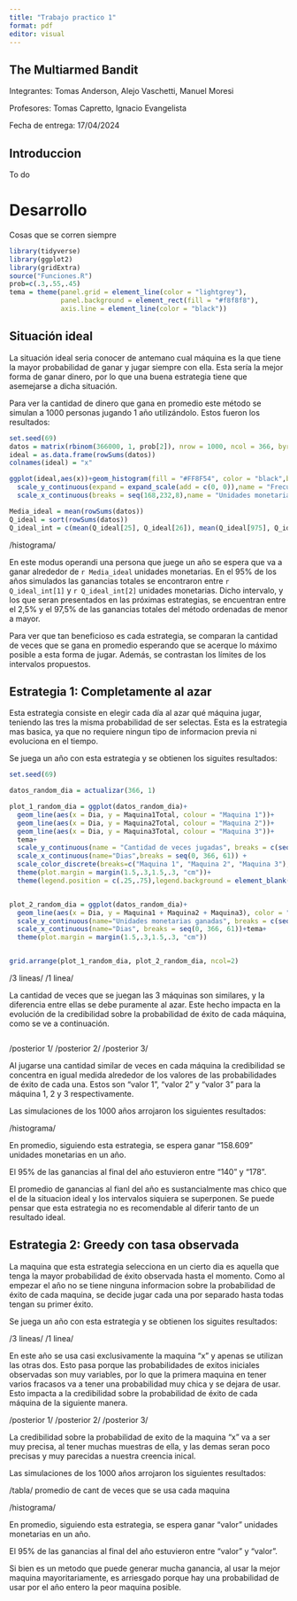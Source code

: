 ```yaml
---
title: "Trabajo practico 1"
format: pdf
editor: visual
---
```


## The Multiarmed Bandit

Integrantes: Tomas Anderson, Alejo Vaschetti, Manuel Moresi

Profesores: Tomas Capretto, Ignacio Evangelista

Fecha de entrega: 17/04/2024

\newpage

## Introduccion

To do

# Desarrollo

Cosas que se corren siempre

```r
library(tidyverse)
library(ggplot2)
library(gridExtra)
source("Funciones.R")
prob=c(.3,.55,.45)
tema = theme(panel.grid = element_line(color = "lightgrey"),
             panel.background = element_rect(fill = "#f8f8f8"),
             axis.line = element_line(color = "black"))

```

## Situación ideal

La situación ideal seria conocer de antemano cual máquina es la que tiene la mayor probabilidad de ganar y jugar siempre con ella. Esta sería la mejor forma de ganar dinero, por lo que una buena estrategia tiene que asemejarse a dicha situación.

Para ver la cantidad de dinero que gana en promedio este método se simulan a 1000 personas jugando 1 año utilizándolo. Estos fueron los resultados:

```r
set.seed(69)
datos = matrix(rbinom(366000, 1, prob[2]), nrow = 1000, ncol = 366, byrow = T)
ideal = as.data.frame(rowSums(datos))
colnames(ideal) = "x"

ggplot(ideal,aes(x))+geom_histogram(fill = "#FF8F54", color = "black",binwidth = 4) +
  scale_y_continuous(expand = expand_scale(add = c(0, 0)),name = "Frecuencia absoluta") +
  scale_x_continuous(breaks = seq(168,232,8),name = "Unidades monetarias")+ tema

Media_ideal = mean(rowSums(datos))
Q_ideal = sort(rowSums(datos))
Q_ideal_int = c(mean(Q_ideal[25], Q_ideal[26]), mean(Q_ideal[975], Q_ideal[976]))
```

/histograma/

En este modus operandi una persona que juege un año se espera que va a ganar alrededor de `r Media_ideal` unidades monetarias. En el 95% de los años simulados las ganancias totales se encontraron entre `r Q_ideal_int[1]` y `r Q_ideal_int[2]` unidades monetarias. Dicho intervalo, y los que seran presentados en las próximas estrategias, se encuentran entre el 2,5% y el 97,5% de las ganancias totales del método ordenadas de menor a mayor.

Para ver que tan beneficioso es cada estrategia, se comparan la cantidad de veces que se gana en promedio esperando que se acerque lo máximo posible a esta forma de jugar. Además, se contrastan los límites de los intervalos propuestos.

## Estrategia 1: Completamente al azar

Esta estrategia consiste en elegir cada día al azar qué máquina jugar, teniendo las tres la misma probabilidad de ser selectas. Esta es la estrategia mas basica, ya que no requiere ningun tipo de informacion previa ni evoluciona en el tiempo.

Se juega un año con esta estrategia y se obtienen los siguites resultados:

```r
set.seed(69)

datos_random_dia = actualizar(366, 1)

plot_1_random_dia = ggplot(datos_random_dia)+
  geom_line(aes(x = Dia, y = Maquina1Total, colour = "Maquina 1"))+
  geom_line(aes(x = Dia, y = Maquina2Total, colour = "Maquina 2"))+
  geom_line(aes(x = Dia, y = Maquina3Total, colour = "Maquina 3"))+
  tema+
  scale_y_continuous(name = "Cantidad de veces jugadas", breaks = c(seq(0, 140, 20), 366), limits = c(0, 140))+
  scale_x_continuous(name="Dias",breaks = seq(0, 366, 61)) +
  scale_color_discrete(breaks=c("Maquina 1", "Maquina 2", "Maquina 3"),type = c("purple", "green","blue"),name = "")+
  theme(plot.margin = margin(1.5,.3,1.5,.3, "cm"))+
  theme(legend.position = c(.25,.75),legend.background = element_blank())


plot_2_random_dia = ggplot(datos_random_dia)+
  geom_line(aes(x = Dia, y = Maquina1 + Maquina2 + Maquina3), color = "red")+
  scale_y_continuous(name="Unidades monetarias ganadas", breaks = c(seq(0, 240, 30)),limits = c(0, 240))+
  scale_x_continuous(name="Dias", breaks = seq(0, 366, 61))+tema+
  theme(plot.margin = margin(1.5,.3,1.5,.3, "cm"))


grid.arrange(plot_1_random_dia, plot_2_random_dia, ncol=2)
```



/3 lineas/ /1 linea/

La cantidad de veces que se juegan las 3 máquinas son similares, y la diferencia entre ellas se debe puramente al azar. Este hecho impacta en la evolución de la credibilidad sobre la probabilidad de éxito de cada máquina, como se ve a continuación.

```r

```




/posterior 1/ /posterior 2/ /posterior 3/

Al jugarse una cantidad similar de veces en cada máquina la credibilidad se concentra en igual medida alrededor de los valores de las probabilidades de éxito de cada una. Estos son "valor 1", "valor 2" y "valor 3" para la máquina 1, 2 y 3 respectivamente.

Las simulaciones de los 1000 años arrojaron los siguientes resultados:

/histograma/

En promedio, siguiendo esta estrategia, se espera ganar "158.609" unidades monetarias en un año.

El 95% de las ganancias al final del año estuvieron entre "140" y "178".

El promedio de ganancias al fianl del año es sustancialmente mas chico que el de la situacion ideal y los intervalos siquiera se superponen. Se puede pensar que esta estrategia no es recomendable al diferir tanto de un resultado ideal.

## Estrategia 2: Greedy con tasa observada

La maquina que esta estrategia selecciona en un cierto dia es aquella que tenga la mayor probabilidad de éxito observada hasta el momento. Como al empezar el año no se tiene ninguna informacion sobre la probabilidad de éxito de cada maquina, se decide jugar cada una por separado hasta todas tengan su primer éxito.

Se juega un año con esta estrategia y se obtienen los siguites resultados:

/3 lineas/ /1 linea/

En este año se usa casi exclusivamente la maquina "x" y apenas se utilizan las otras dos. Esto pasa porque las probabilidades de exitos iniciales observadas son muy variables, por lo que la primera maquina en tener varios fracasos va a tener una probabilidad muy chica y se dejara de usar. Esto impacta a la credibilidad sobre la probabilidad de éxito de cada máquina de la siguiente manera.

/posterior 1/ /posterior 2/ /posterior 3/

La credibilidad sobre la probabilidad de exito de la maquina "x" va a ser muy precisa, al tener muchas muestras de ella, y las demas seran poco precisas y muy parecidas a nuestra creencia inical.

Las simulaciones de los 1000 años arrojaron los siguientes resultados:

/tabla/ promedio de cant de veces que se usa cada maquina

/histograma/

En promedio, siguiendo esta estrategia, se espera ganar "valor" unidades monetarias en un año.

El 95% de las ganancias al final del año estuvieron entre "valor" y "valor".

Si bien es un metodo que puede generar mucha ganancia, al usar la mejor maquina mayoritariamente, es arriesgado porque hay una probabilidad de usar por el año entero la peor maquina posible.
